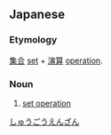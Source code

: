 ==Japanese==

===Etymology===
{{ja-kanjitab|しゅう|ごう|えん|さん|k4=ざん|yomi=on|r=y}}
[[集合]] [[set]] + [[演算]] [[operation]].

===Noun===
{{ja-noun|しゅうごう えんざん}}

# {{lb|ja|set theory}} [[set operation]]

[[Category:ja:Set theory|しゅうごうえんざん]]
